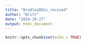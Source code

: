 ```yaml
---
title: "BradleyDEGs_revised"
author: "Britt"
date: "2024-10-27"
output: html_document
---
```


```r
knitr::opts_chunk$set(echo = TRUE)
```


